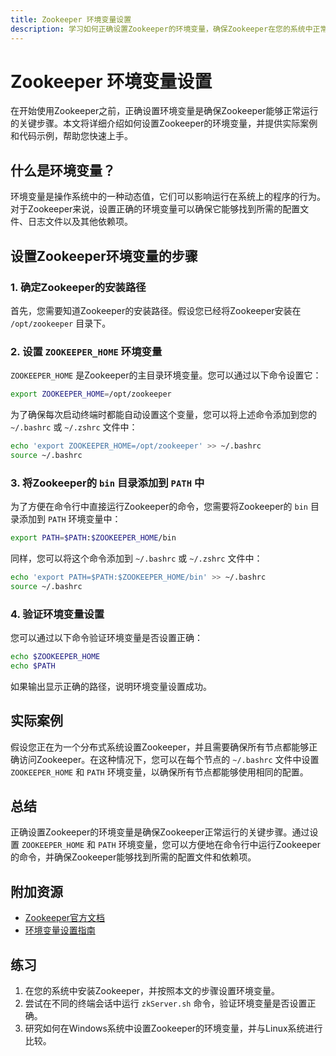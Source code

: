```yaml
---
title: Zookeeper 环境变量设置
description: 学习如何正确设置Zookeeper的环境变量，确保Zookeeper在您的系统中正常运行。
---
```


# Zookeeper 环境变量设置

在开始使用Zookeeper之前，正确设置环境变量是确保Zookeeper能够正常运行的关键步骤。本文将详细介绍如何设置Zookeeper的环境变量，并提供实际案例和代码示例，帮助您快速上手。

## 什么是环境变量？

环境变量是操作系统中的一种动态值，它们可以影响运行在系统上的程序的行为。对于Zookeeper来说，设置正确的环境变量可以确保它能够找到所需的配置文件、日志文件以及其他依赖项。

## 设置Zookeeper环境变量的步骤

### 1. 确定Zookeeper的安装路径

首先，您需要知道Zookeeper的安装路径。假设您已经将Zookeeper安装在 `/opt/zookeeper` 目录下。

### 2. 设置 `ZOOKEEPER_HOME` 环境变量

`ZOOKEEPER_HOME` 是Zookeeper的主目录环境变量。您可以通过以下命令设置它：

```bash
export ZOOKEEPER_HOME=/opt/zookeeper
```

为了确保每次启动终端时都能自动设置这个变量，您可以将上述命令添加到您的 `~/.bashrc` 或 `~/.zshrc` 文件中：

```bash
echo 'export ZOOKEEPER_HOME=/opt/zookeeper' >> ~/.bashrc
source ~/.bashrc
```

### 3. 将Zookeeper的 `bin` 目录添加到 `PATH` 中

为了方便在命令行中直接运行Zookeeper的命令，您需要将Zookeeper的 `bin` 目录添加到 `PATH` 环境变量中：

```bash
export PATH=$PATH:$ZOOKEEPER_HOME/bin
```

同样，您可以将这个命令添加到 `~/.bashrc` 或 `~/.zshrc` 文件中：

```bash
echo 'export PATH=$PATH:$ZOOKEEPER_HOME/bin' >> ~/.bashrc
source ~/.bashrc
```

### 4. 验证环境变量设置

您可以通过以下命令验证环境变量是否设置正确：

```bash
echo $ZOOKEEPER_HOME
echo $PATH
```

如果输出显示正确的路径，说明环境变量设置成功。

## 实际案例

假设您正在为一个分布式系统设置Zookeeper，并且需要确保所有节点都能够正确访问Zookeeper。在这种情况下，您可以在每个节点的 `~/.bashrc` 文件中设置 `ZOOKEEPER_HOME` 和 `PATH` 环境变量，以确保所有节点都能够使用相同的配置。

## 总结

正确设置Zookeeper的环境变量是确保Zookeeper正常运行的关键步骤。通过设置 `ZOOKEEPER_HOME` 和 `PATH` 环境变量，您可以方便地在命令行中运行Zookeeper的命令，并确保Zookeeper能够找到所需的配置文件和依赖项。

## 附加资源

- [Zookeeper官方文档](https://zookeeper.apache.org/doc/current/)
- [环境变量设置指南](https://www.digitalocean.com/community/tutorials/how-to-read-and-set-environmental-and-shell-variables-on-a-linux-vps)

## 练习

1. 在您的系统中安装Zookeeper，并按照本文的步骤设置环境变量。
2. 尝试在不同的终端会话中运行 `zkServer.sh` 命令，验证环境变量是否设置正确。
3. 研究如何在Windows系统中设置Zookeeper的环境变量，并与Linux系统进行比较。
